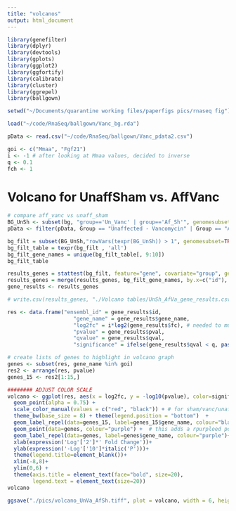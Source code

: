 ```yaml
---
title: "volcanos"
output: html_document
---
```


```r
library(genefilter)
library(dplyr)
library(devtools)
library(gplots)
library(ggplot2)
library(ggfortify)
library(calibrate)
library(cluster)
library(ggrepel)
library(ballgown)
```

```r
setwd("~/Documents/quarantine working files/paperfigs pics/rnaseq fig")

load("~/code/RnaSeq/ballgown/Vanc_bg.rda")

pData <- read.csv("~/code/RnaSeq/ballgown/Vanc_pdata2.csv")


```
```r
goi <- c("Mmaa", "Fgf21")
i <- -1 # after looking at Mmaa values, decided to inverse
q <- 0.1
fch <- 1
```

# Volcano for UnaffSham vs. AffVanc
```r
# compare aff_vanc vs unaff_sham
BG_UnSh <- subset(bg, "group=='Un_Vanc' | group=='Af_Sh'", genomesubset=FALSE)
pData <- filter(pData, Group == "Unaffected - Vancomycin" | Group == "Affected - No Treatment")
```



```r
bg_filt = subset(BG_UnSh,"rowVars(texpr(BG_UnSh)) > 1", genomesubset=TRUE)
bg_filt_table = texpr(bg_filt , 'all')
bg_filt_gene_names = unique(bg_filt_table[, 9:10])
bg_filt_table
```

```r
results_genes = stattest(bg_filt, feature="gene", covariate="group", getFC=TRUE, meas="FPKM")
results_genes = merge(results_genes, bg_filt_gene_names, by.x=c("id"), by.y=c("gene_id"))
gene_results <- results_genes

# write.csv(results_genes, "./Volcano tables/UnSh_AfVa_gene_results.csv")
```

```r
res <- data.frame("ensembl_id" = gene_results$id,
                     "gene_name" = gene_results$gene_name,
                     "log2fc" = i*log2(gene_results$fc), # needed to multiply by -1 to get right up/down orientation in volcano plot
                     "pvalue" = gene_results$pval,
                     "qvalue" = gene_results$qval,
                     "significance" = ifelse(gene_results$qval < q, paste("FDR < ",q), "Not Significant"))

# create lists of genes to highlight in volcano graph
genes <- subset(res, gene_name %in% goi)
res2 <- arrange(res, pvalue)
genes_15 <- res2[1:15,]
```

```r

######## ADJUST COLOR SCALE
volcano <- ggplot(res, aes(x = log2fc, y = -log10(pvalue), color=significance)) +
  geom_point(alpha = 0.75) + 
  scale_color_manual(values = c("red", "black")) + # for sham/vanc/unaff
  theme_bw(base_size = 8) + theme(legend.position = "bottom")  +
  geom_label_repel(data=genes_15, label=genes_15$gene_name, colour="black")+ 
  geom_point(data=genes, colour="purple") +  # this adds a rpurpleed point
  geom_label_repel(data=genes, label=genes$gene_name, colour="purple")+ # goi text label
  xlab(expression('Log'['2']*' Fold Change'))+
  ylab(expression('-Log'['10']*italic('P')))+
  theme(legend.title=element_blank())+
  xlim(-8,8)+
  ylim(0,6) +
  theme(axis.title = element_text(face="bold", size=20),
        legend.text = element_text(size=20))
volcano
```

```r
ggsave("./pics/volcano_UnVa_AfSh.tiff", plot = volcano, width = 6, height = 6)
```

